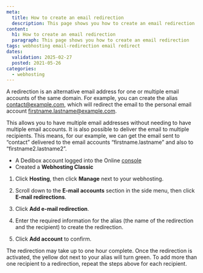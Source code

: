 ```yaml
---
meta:
  title: How to create an email redirection
  description: This page shows you how to create an email redirection
content:
  h1: How to create an email redirection
  paragraph: This page shows you how to create an email redirection
tags: webhosting email-redirection email redirect
dates:
  validation: 2025-02-27
  posted: 2021-05-26
categories:
  - webhosting
---
```



<Macro id="webhosting-online" />

A redirection is an alternative email address for one or multiple email accounts of the same domain. For example, you can create the alias [contact@example.com](mailto:contact@example.com), which will redirect the email to the personal email account [firstname.lastname@example.com](mailto:firstname.lastname@example.com).

This allows you to have multiple email addresses without needing to have multiple email accounts. It is also possible to deliver the email to multiple recipients. This means, for our example, we can get the email sent to “contact” delivered to the email accounts “firstname.lastname” and also to “firstname2.lastname2”.

<Macro id="requirements" />

- A Dedibox account logged into the Online [console](https://console.online.net)
- Created a **Webhosting Classic**

1. Click **Hosting**, then click **Manage** next to your webhosting.
2. Scroll down to the **E-mail accounts** section in the side menu, then click **E-mail redirections**.
3. Click **Add e-mail redirection**.

    <Lightbox src={image} />
4. Enter the required information for the alias (the name of the redirection and the recipient) to create the redirection.
5. Click **Add account** to confirm.

The redirection may take up to one hour complete. Once the redirection is activated, the yellow dot next to your alias will turn green.
    <Message type="tip">
      To add more than one recipient to a redirection, repeat the steps above for each recipient.
    </Message>


